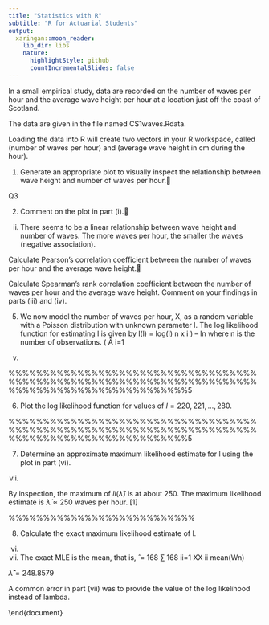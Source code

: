 ```yaml
---
title: "Statistics with R"
subtitle: "R for Actuarial Students"
output:
  xaringan::moon_reader:
    lib_dir: libs
    nature:
      highlightStyle: github
      countIncrementalSlides: false
---
```



\noindent In a small empirical study, data are recorded on the number of waves per hour and the
average wave height per hour at a location just off the coast of Scotland. 

The data are
given in the file named CS1waves.Rdata. 

Loading the data into R will create two
vectors in your R workspace, called \textbf{\textit{Wn}} (number of waves per hour) and \textbf{\textit{Wheight}}
(average wave height in cm during the hour).

1. Generate an appropriate plot to visually inspect the relationship between wave
height and number of waves per hour.




Q3
\begin{framed}\begin{verbatim}
# load data
load("CS1waves.Rdata")
(i)
#plot data
plot(Wn, Wheight)
\end{verbatim}\end{framed}

\subsection*{Part 2}
2. Comment on the plot in part (i).

(ii)
There seems to be a linear relationship between wave height and number of waves.
The more waves per hour, the smaller the waves (negative association).


\subsection*{ Part 3}

Calculate Pearson’s correlation coefficient between the number of waves per
hour and the average wave height.


\begin{framed}\begin{verbatim}
cor(Wn, Wheight,method = "pearson")
-0.8055382 
\end{verbatim}\end{framed}

\subsection*{ Part 4.}

Calculate Spearman’s rank correlation coefficient between the number of
waves per hour and the average wave height.
Comment on your findings in parts (iii) and (iv).

\begin{framed}\begin{verbatim}
cor(Wn, Wheight, method = "spearman")
-0.7688486 
\end{verbatim}\end{framed}




\subsection*{Part 5}
5. We now model the number of waves per hour, X, as a random variable with a Poisson
distribution with unknown parameter l. The log likelihood function for estimating l
is given by l(l) = log(l)
n
x i ) – ln where n is the number of observations.
( Â i=1

(v)


\begin{itemize}
    \item Both correlation coefficients confirm the negative relationship that is
already obvious in the plot.
    \item The rank correlation is lower than the Pearson correlation, indicating that the relationship is stronger when we take the magnitude of observations into account rather than just their relative rank.
    \item In other words, for observations with similar magnitude, the ranks are not always ordered.
\end{itemize}


%%%%%%%%%%%%%%%%%%%%%%%%%%%%%%%%%%%%%%%%%%%%%%%%%%%%%%%%%%%%%%%%%%%%%%%%%%%%%%%%%%%%%%%%%%%%%%%%%%5
\newpage

\subsection*{Part 6}
6. Plot the log likelihood function for values of $l = 220, 221, ..., 280$.

\begin{framed}\begin{verbatim}
l = 220:280
ll = log(l)*sum(Wn)-168*l
plot(l,ll) [1]
\end{verbatim}\end{framed}


%%%%%%%%%%%%%%%%%%%%%%%%%%%%%%%%%%%%%%%%%%%%%%%%%%%%%%%%%%%%%%%%%%%%%%%%%%%%%%%%%%%%%%%%%%%%%%%%%%5
\newpage

\subsection*{ Part 7}
7. Determine an approximate maximum likelihood estimate for l using the plot
in part (vi).

(vii)


By inspection, the maximum of $ll(\hat{\lambda})$ is at about 250.
The maximum likelihood estimate is $\hat{\lambda} \approx 250$ waves per hour. [1]


%%%%%%%%%%%%%%%%%%%%%%%%%%%
\newpage
\subsection*{ pART 8}

8. Calculate the exact maximum likelihood estimate of l.
(vi)

(viii) The exact MLE is the mean, that is, \hat{\lambda}̂ = 168 ∑ 168
ii=1 XX ii
mean(Wn)

$\hat{\lambda}̂ =248.8579$

A common error in part (vii) was to provide the value of the log likelihood
instead of lambda.


\end{document}
